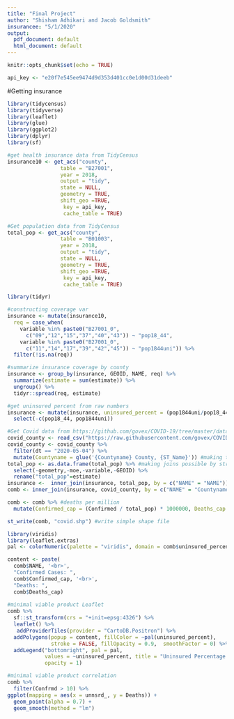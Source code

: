 ```yaml
---
title: "Final Project"
author: "Shisham Adhikari and Jacob Goldsmith"
insurancee: "5/1/2020"
output:
  pdf_document: default
  html_document: default
---
```


```r
knitr::opts_chunk$set(echo = TRUE)
```

```r
api_key <- "e20f7e545ee9474d9d353d401cc0e1d00d31deeb"
```

#Getting insurance
```r
library(tidycensus)
library(tidyverse)
library(leaflet)
library(glue)
library(ggplot2)
library(dplyr)
library(sf)

#get health insurance data from TidyCensus
insurance10 <- get_acs("county", 
                 table = "B27001",
                 year = 2018, 
                 output = "tidy", 
                 state = NULL, 
                 geometry = TRUE, 
                 shift_geo =TRUE,
                  key = api_key, 
                  cache_table = TRUE)

#Get population data from TidyCensus
total_pop <- get_acs("county", 
                 table = "B01003",
                 year = 2018, 
                 output = "tidy", 
                 state = NULL, 
                 geometry = TRUE, 
                 shift_geo =TRUE,
                  key = api_key, 
                  cache_table = TRUE)

```

```r
library(tidyr)

#constructing coverage var
insurance <- mutate(insurance10,
  req = case_when(
    variable %in% paste0("B27001_0",
      c("09","12","15","37","40","43")) ~ "pop18_44",
    variable %in% paste0("B27001_0",
      c("11","14","17","39","42","45")) ~ "pop1844uni")) %>%
  filter(!is.na(req))
```

```r
#summarize insurance coverage by county
insurance <- group_by(insurance, GEOID, NAME, req) %>%
  summarize(estimate = sum(estimate)) %>%
  ungroup() %>%
  tidyr::spread(req, estimate) 

#get uninsured percent from raw numbers
insurance <- mutate(insurance, uninsured_percent = (pop1844uni/pop18_44) * 100) %>%
  select(-c(pop18_44, pop1844uni)) 
```

```r
#Get Covid data from https://github.com/govex/COVID-19/tree/master/data_tables
covid_county <- read_csv("https://raw.githubusercontent.com/govex/COVID-19/master/data_tables/JHU_USCountymap/df_Counties2020.csv")
covid_county <- covid_county %>%
  filter(dt == "2020-05-04") %>%
  mutate(Countyname = glue('{Countyname} County, {ST_Name}')) #making the names match between dataframes
total_pop <- as.data.frame(total_pop) %>% #making joins possible by stripping geometry from LHS
  select(-geometry,-moe,-variable,-GEOID) %>%
  rename("total_pop"=estimate)
insurance <-  inner_join(insurance, total_pop, by = c("NAME" = "NAME"))
comb <- inner_join(insurance, covid_county, by = c("NAME" = "Countyname"))

comb <- comb %>% #deaths per million
  mutate(Confirmed_cap = (Confirmed / total_pop) * 1000000, Deaths_cap = (Deaths / total_pop)*1000000)

st_write(comb, "covid.shp") #write simple shape file
```

```r
library(viridis)
library(leaflet.extras)
pal <- colorNumeric(palette = "viridis", domain = comb$uninsured_percent)

content <- paste(
  comb$NAME, '<br>',
  "Confirmed Cases: ",
  comb$Confirmed_cap, '<br>',
  "Deaths: ",
  comb$Deaths_cap)
  
#minimal viable product Leaflet
comb %>%
  sf::st_transform(crs = "+init=epsg:4326") %>%
  leaflet() %>%
   addProviderTiles(provider = "CartoDB.Positron") %>%
  addPolygons(popup = content, fillColor = ~pal(uninsured_percent),
              stroke = FALSE, fillOpacity = 0.9,  smoothFactor = 0) %>%
  addLegend("bottomright", pal = pal, 
            values = ~uninsured_percent, title = "Uninsured Percentage of 18-44yrs",
            opacity = 1)
```
```r
#minimal viable product correlation
comb %>%
  filter(Confrmd > 10) %>%
ggplot(mapping = aes(x = unnsrd_, y = Deaths)) +
  geom_point(alpha = 0.7) +
  geom_smooth(method = "lm")
```

